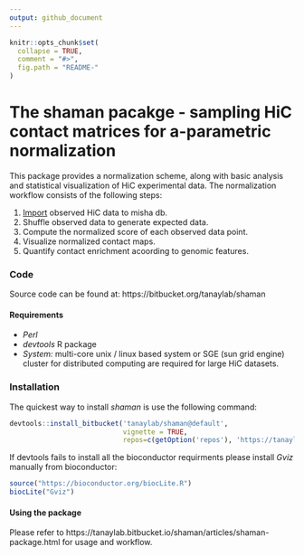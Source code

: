 ```yaml
---
output: github_document
---
```


```r
knitr::opts_chunk$set(
  collapse = TRUE,
  comment = "#>",
  fig.path = "README-"
)
```

# The shaman pacakge - sampling HiC contact matrices for a-parametric normalization#

This package provides a normalization scheme, along with basic analysis and statistical visualization of HiC experimental data.
The normalization workflow consists of the following steps:

1. [Import](https://tanaylab.bitbucket.io/shaman/articles/import.html) observed HiC data to misha db.
2. Shuffle observed data to generate expected data.
3. Compute the normalized score of each observed data point.
4. Visualize normalized contact maps.
5. Quantify contact enrichment acoording to genomic features.


### Code
Source code can be found at: 
https://bitbucket.org/tanaylab/shaman

#### Requirements 
- _Perl_
- _devtools_ R package
- _System:_ multi-core unix / linux based system or SGE (sun grid engine) cluster for distributed computing are required for large HiC datasets. 


### Installation 
The quickest way to install *shaman* is use the following command: 

```r
devtools::install_bitbucket('tanaylab/shaman@default', 
                            vignette = TRUE, 
                            repos=c(getOption('repos'), 'https://tanaylab.bitbucket.io/repo'))
```

If devtools fails to install all the bioconductor requirments please install _Gviz_ manually from bioconductor:

```r
source("https://bioconductor.org/biocLite.R")
biocLite("Gviz")
```

#### Using the package
Please refer to  https://tanaylab.bitbucket.io/shaman/articles/shaman-package.html for usage and workflow.
